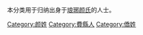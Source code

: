 本分类用于归纳出身于[[琅琊颜氏|琅琊颜氏]]的人士。

[[Category:颜姓|Category:颜姓]]
[[Category:費縣人|Category:費縣人]]
[[Category:僑姓|Category:僑姓]]
